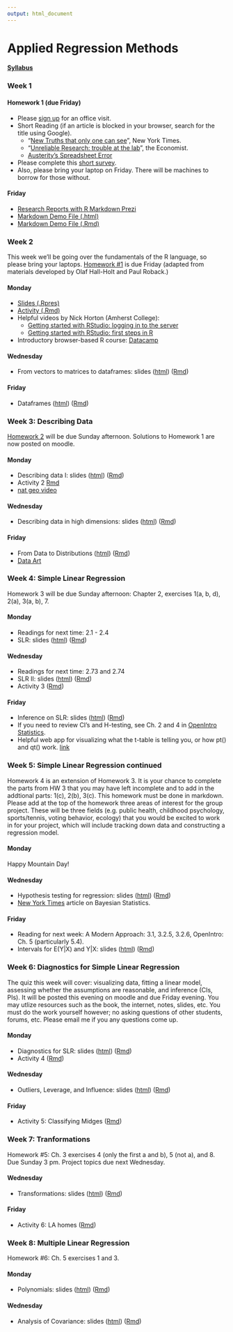 ```yaml
---
output: html_document
---
```


# Applied Regression Methods

#### [Syllabus](syllabus.html)

### Week 1

#### Homework 1 (due Friday)
- Please [sign up](https://docs.google.com/a/mtholyoke.edu/spreadsheets/d/1d6T28DhkwoZT6AyXh6BDY4G24h4asFC7WXyqcD9ajMI/edit#gid=0)
for an office visit. 
- Short Reading (if an article is blocked in your browser, search for the title using
Google).
    - "[New Truths that only one can see](http://www.nytimes.com/2014/01/21/science/new-truths-that-only-one-can-see.html?_r=0)",
    New York Times.
    - "[Unreliable Research: trouble at the lab](http://www.economist.com/news/briefing/21588057-scientists-think-science-self-correcting-alarming-degree-it-not-trouble)", 
    the Economist.
    - [Austerity's Spreadsheet Error](http://thecolbertreport.cc.com/videos/dcyvro/austerity-s-spreadsheet-error)
- Please complete this [short survey](https://docs.google.com/a/mtholyoke.edu/forms/d/1MM1RmeS38qd_Mi34p7Beud4GNX2FteG3bpAh2YKa_tU/viewform).
- Also, please bring your laptop on Friday.  There will be machines to borrow for those
without.

#### Friday
- [Research Reports with R Markdown Prezi](http://prezi.com/8pwudebf9jof/reproducible-20/)
- [Markdown Demo File (.html)](markdown-demo.html)
- [Markdown Demo File (.Rmd)](markdown-demo.Rmd)


### Week 2

This week we'll be going over the fundamentals of the R language, so please bring your laptops. [Homework #1](homework1.Rmd) is due Friday (adapted from materials developed by Olaf Hall-Holt and Paul Roback.)

#### Monday
- [Slides (.Rpres)](week2A-RI.Rpres)
- [Activity (.Rmd)](week2A-RI-activity.Rmd)
- Helpful videos by Nick Horton (Amherst College):
    - [Getting started with RStudio: logging in to the server](https://www.youtube.com/watch?v=bStxuxtnIsQ&feature=youtu.be)
    - [Getting started with RStudio: first steps in R](https://www.youtube.com/watch?v=3Y_i3PxIKfg&feature=youtu.be)
- Introductory browser-based R course: [Datacamp](https://www.datacamp.com/courses/introduction-to-r)

#### Wednesday
- From vectors to matrices to dataframes: slides ([html](week2B-RMatrices.html)) ([Rmd](week2B-RMatrices.Rmd))

#### Friday
- Dataframes ([html](week2C-RDataframes.html)) ([Rmd](week2C-RDataframes.Rmd))


### Week 3: Describing Data
[Homework 2](homework2.Rmd) will be due Sunday afternoon. Solutions to Homework 1 are now posted on moodle.

#### Monday
- Describing data I: slides ([html](week3A-describing-dataI.html)) ([Rmd](week3A-describing-dataI.Rmd))
- Activity 2 [Rmd](week3A-viz-activity.Rmd)
- [nat geo video](http://www.youtube.com/watch?v=4B2xOvKFFz4)

#### Wednesday
- Describing data in high dimensions: slides ([html](week3B-describing-dataII.html)) ([Rmd](week3B-describing-dataII.Rmd))

#### Friday
- From Data to Distributions ([html](week3C-data-to-dists.html)) ([Rmd](week3C-data-to-dists.Rmd))
- [Data Art](http://www.memo.tv/forms/)


### Week 4: Simple Linear Regression
Homework 3 will be due Sunday afternoon: Chapter 2, exercises 1(a, b, d), 2(a), 3(a, b), 7.

#### Monday
- Readings for next time: 2.1 - 2.4
- SLR: slides ([html](week4A-simplereg.html)) ([Rmd](week4A-simplereg.Rmd))

#### Wednesday
- Readings for next time: 2.73 and 2.74
- SLR II: slides ([html](week4B-simpleregII.html)) ([Rmd](week4B-simpleregII.Rmd))
- Activity 3 ([Rmd](week4B-lm-activity.Rmd))

#### Friday
- Inference on SLR: slides ([html](week4C-simplereg-inf.html)) ([Rmd](week4C-simplereg-inf.Rmd))
- If you need to review CI's and H-testing, see Ch. 2 and 4 in [OpenIntro Statistics](http://www.openintro.org/download.php?file=isrs1&referrer=/stat/textbook.php).
- Helpful web app for visualizing what the t-table is telling you, or how pt() and qt() work. [link](http://spark.rstudio.com/minebocek/dist_calc/)


### Week 5: Simple Linear Regression continued
Homework 4 is an extension of Homework 3.  It is your chance to complete the parts 
from HW 3 that you may have left incomplete and to add in the addtional parts:
1(c), 2(b), 3(c).  This homework must be done in markdown.  Please add at the top
of the homework three areas of interest for the group project.  These will be three
fields (e.g. public health, childhood psychology, sports/tennis, voting behavior,
ecology) that you would be excited to work in for your project, which will include
tracking down data and constructing a regression model.

#### Monday
Happy Mountain Day!

#### Wednesday
- Hypothesis testing for regression: slides ([html](week5B-simplereg-PIs.html)) ([Rmd](week5B-simplereg-PIs.Rmd))
- [New York Times](http://www.nytimes.com/2014/09/30/science/the-odds-continually-updated.html) article on Bayesian Statistics.

#### Friday
- Reading for next week: A Modern Approach: 3.1, 3.2.5, 3.2.6, OpenIntro: Ch. 5 (particularly 5.4).
- Intervals for E(Y|X) and Y|X: slides ([html](week5C-simplereg-PIs.html)) ([Rmd](week5C-simplereg-PIs.Rmd))


### Week 6: Diagnostics for Simple Linear Regression
The quiz this week will cover: visualizing data, fitting a linear model, 
assessing whether the assumptions are reasonable, and inference (CIs, PIs). 
It will be posted this evening on moodle and due Friday evening. You may 
utlize resources such as the book, the internet, notes, slides, etc. You 
must do the work yourself however; no asking questions of other students,
forums, etc.  Please email me if you any questions come up.

#### Monday
- Diagnostics for SLR: slides ([html](week6A-diagnostics.html)) ([Rmd](week6A-diagnostics.Rmd))
- Activity 4 ([Rmd](week6A-diag-activity.Rmd))

#### Wednesday
- Outliers, Leverage, and Influence: slides ([html](week6B-outliers.html)) ([Rmd](week6B-outliers.Rmd))

#### Friday
- Activity 5: Classifying Midges ([Rmd](week6C_midges.Rmd))


### Week 7: Tranformations
Homework #5: Ch. 3 exercises 4 (only the first a and b), 5 (not a), and 8.  Due 
Sunday 3 pm. Project topics due next Wednesday.

#### Wednesday
- Transformations: slides ([html](week7B-transformations.html)) ([Rmd](week7B-transformations.Rmd))

#### Friday
- Activity 6: LA homes ([Rmd](week7C-LA-activity.Rmd))


### Week 8: Multiple Linear Regression
Homework #6: Ch. 5 exercises 1 and 3.

#### Monday
- Polynomials: slides ([html](week8A-polynomial-r2.html)) ([Rmd](week8A-polynomial-r2.Rmd))

#### Wednesday
- Analysis of Covariance: slides ([html](week8B-ancova.html)) ([Rmd](week8B-ancova.Rmd))